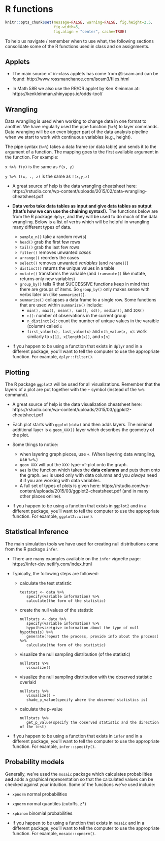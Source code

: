 # R functions {#rfunc}

```r
knitr::opts_chunk$set(message=FALSE, warning=FALSE, fig.height=2.5,
                      fig.width=5, 
                      fig.align = "center", cache=TRUE)
```


To help us navigate / remember when to use what, the following sections consolidate some of the R functions used in class and on assignments.

## Applets

* The main source of in-class applets has come from @iscam and can be found: http://www.rossmanchance.com/iscam3/files.html

* In Math 58B we also use the RR/OR applet by Ken Kleinman at: https://kenkleinman.shinyapps.io/odds-tool/

## Wrangling

Data wrangling is used when working to change data in one format to another.  We have regularly used the pipe function (`%>%`) to layer commands.  Data wranging will be an even bigger part of the data analysis pipeline when we start to work with continuous variables (e.g., height).

The pipe syntax (`%>%`) takes a data frame (or data table) and sends it to the argument of a function.  The mapping goes to the first available argument in the function.  For example:

`x %>% f(y)` is the same as `f(x, y)`

` y %>% f(x, ., z)` is the same as `f(x,y,z)`


* A great source of help is the data wrangling cheatsheet here: https://rstudio.com/wp-content/uploads/2015/02/data-wrangling-cheatsheet.pdf

* **Data verbs take data tables as input and give data tables as output (that's how we can use the chaining syntax!).**  The functions below are from the R package `dplyr`, and they will be used to do much of the data wrangling.  Below is a list of verbs which will be helpful in wrangling many different types of data.  

    * `sample_n()` take a random row(s)
    * `head()`  grab the first few rows
    * `tail()` grab the last few rows
    * `filter()`  removes unwanted *cases*
    *  `arrange()` reorders the cases
    *  `select()` removes unwanted *variables*   (and `rename()`)
    *  `distinct()` returns the unique values in a table
    * `mutate()` transforms the variable (and `transmute()` like mutate, returns only new variables)
    *  `group_by()` tells R that SUCCESSIVE functions keep in mind that there are groups of items.  So `group_by()` only makes sense with verbs later on (like `summarize()`).
    *  `summarize()`  collapses a data frame to a single row.  Some functions that are used within `summarize()` include:
       * `min(), max(), mean(), sum(), sd(), median()`, and `IQR()`
       * `n()`: number of observations in the current group
       * `n_distinct(x)`: count the number of unique values in the varaible (column) called `x`
       * `first_value(x), last_value(x)` and `nth_value(x, n)`: work similarly to `x[1], x[length(x)]`, and `x[n]` 

* If you happen to be using a function that exists in `dplyr` and in a different package, you'll want to tell the computer to use the appropriate function.  For example, `dplyr::filter()`.

## Plotting

The R package `ggplot2` will be used for all visualizations.  Remember that the layers of a plot are put together with the `+` symbol (instead of the `%>%` command).


* A great source of help is the data visualization cheatsheet here: https://rstudio.com/wp-content/uploads/2015/03/ggplot2-cheatsheet.pdf

* Each plot starts with `ggplot(data)` and then adds layers.  The minimal additional layer is a `geom_XXX()` layer which describes the geometry of the plot.

* Some things to notice:

    * when layering graph pieces, use `+`.  (When layering data wrangling, use `%>%`.)
    * `geom_XXX` will put the `XXX`-type-of-plot onto the graph.
    * `aes` is the function which takes the **data columns** and puts them onto the graph.  `aes` is used only with data columns and you *always* need it if you are working with data variables.
    * A full set of types of plots is given here: https://rstudio.com/wp-content/uploads/2015/03/ggplot2-cheatsheet.pdf (and in many other places online).

* If you happen to be using a function that exists in `ggplot2` and in a different package, you'll want to tell the computer to use the appropriate function.  For example, `ggplot2::xlim()`.


## Statistical Inference

The main simulation tools we have used for creating null distributions come from the R package `infer`. 

<ul>
<li>There are many examples available on the `infer` vignette page: https://infer-dev.netlify.com/index.html</li>

<li>Typically, the following steps are followed:

<ul>
<li>calculate the test statistic</li>

```
teststat <- data %>%
   specify(variable information) %>%
   calculate(the form of the statistic)
```

<li>create the null values of the statistic</li>

```
nullstats <- data %>%
   specify(variable information) %>%
   hypothesize(give information about the type of null hypothesis) %>%
   generate(repeat the process, provide info about the process) %>%
   calculate(the form of the statistic)
```

<li>visualize the null sampling distribution (of the statistic)</li>

```
nullstats %>%
   visualize()
```

<li>visualize the null sampling distribution with the observed statistic overlaid</li>

```
nullstats %>%
   visualize() +
   shade_p_value(specify where the observed statistics is)
```

<li>calculate the p-value</li>

```
nullstats %>%
   get_p_value(specify the observed statistic and the direction of the test)
```

</ul>
</ul>

* If you happen to be using a function that exists in `infer` and in a different package, you'll want to tell the computer to use the appropriate function.  For example, `infer::specify()`.


##  Probability models

Generally, we've used the `mosaic` package which calculates probabilities **and** adds a graphical representation so that the calculated values can be checked against your intuition.  Some of the functions we've used include:

* `xpnorm` normal probabilities
* `xqnorm` normal quantiles (cutoffs, z*)
* `xpbinom` binomial probabilities

* If you happen to be using a function that exists in `mosaic` and in a different package, you'll want to tell the computer to use the appropriate function.  For example, `mosaic::xpnorm()`.


